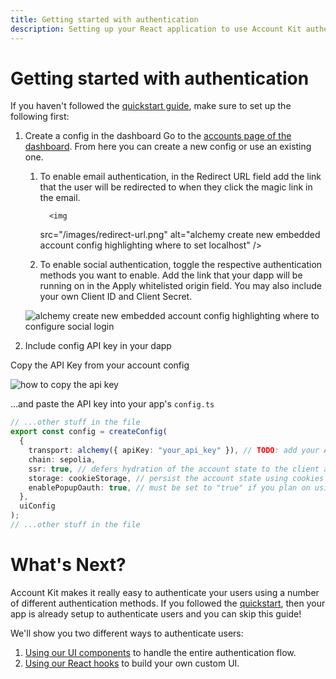 ```yaml
---
title: Getting started with authentication
description: Setting up your React application to use Account Kit authentication
---
```


# Getting started with authentication

If you haven't followed the [quickstart guide](/react/quickstart), make sure to set up the following first:

1.  Create a config in the dashboard
    Go to the [accounts page of the dashboard](https://dashboard.alchemy.com/accounts). From here you can create a new config or use an existing one.

    1.  To enable email authentication, in the Redirect URL field add the link that the user will be redirected to when they click the magic link in the email.

              <img

        src="/images/redirect-url.png"
        alt="alchemy create new embedded account config highlighting where to set localhost"
        />

    2.  To enable social authentication, toggle the respective authentication methods you want to enable. Add the link that your dapp will be running on in the Apply whitelisted origin field. You may also include your own Client ID and Client Secret.

    <img
      src="/images/configure-social.png"
      alt="alchemy create new embedded account config highlighting where to configure social login"
    />

2.  Include config API key in your dapp

Copy the API Key from your account config

<img src="/images/copy-api-key.png" alt="how to copy the api key" />

...and paste the API key into your app's `config.ts`

```ts [config.ts]
// ...other stuff in the file
export const config = createConfig(
  {
    transport: alchemy({ apiKey: "your_api_key" }), // TODO: add your Alchemy API key - setup your app and embedded account config in the alchemy dashboard (https://dashboard.alchemy.com/accounts) - if you don't want to leak api keys, you can proxy to a backend and set the rpcUrl instead here
    chain: sepolia,
    ssr: true, // defers hydration of the account state to the client after the initial mount solving any inconsistencies between server and client state (read more here: https://accountkit.alchemy.com/react/ssr)
    storage: cookieStorage, // persist the account state using cookies (read more here: https://accountkit.alchemy.com/react/ssr#persisting-the-account-state)
    enablePopupOauth: true, // must be set to "true" if you plan on using popup rather than redirect in the social login flow
  },
  uiConfig
);
// ...other stuff in the file
```

# What's Next?

Account Kit makes it really easy to authenticate your users using a number of different authentication methods. If you followed the [quickstart](/react/quickstart), then your app is already setup to authenticate users and you can skip this guide!

We'll show you two different ways to authenticate users:

1. [Using our UI components](/react/ui-components) to handle the entire authentication flow.
2. [Using our React hooks](/react/react-hooks) to build your own custom UI.
